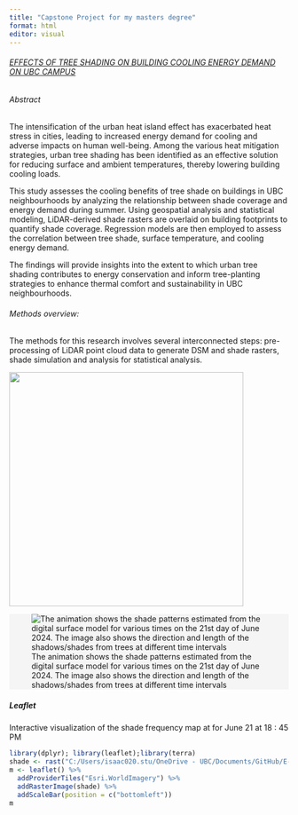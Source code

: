 ```yaml
---
title: "Capstone Project for my masters degree"
format: html
editor: visual
---
```


###### [*EFFECTS OF TREE SHADING ON BUILDING COOLING ENERGY DEMAND ON UBC CAMPUS*]{.underline}

###### Abstract

The intensification of the urban heat island effect has exacerbated heat stress in cities, leading to increased energy demand for cooling and adverse impacts on human well-being. Among the various heat mitigation strategies, urban tree shading has been identified as an effective solution for reducing surface and ambient temperatures, thereby lowering building cooling loads.

This study assesses the cooling benefits of tree shade on buildings in UBC neighbourhoods by analyzing the relationship between shade coverage and energy demand during summer. Using geospatial analysis and statistical modeling, LiDAR-derived shade rasters are overlaid on building footprints to quantify shade coverage. Regression models are then employed to assess the correlation between tree shade, surface temperature, and cooling energy demand.

The findings will provide insights into the extent to which urban tree shading contributes to energy conservation and inform tree-planting strategies to enhance thermal comfort and sustainability in UBC neighbourhoods.

###### Methods overview:

The methods for this research involves several interconnected steps: pre-processing of LiDAR point cloud data to generate DSM and shade rasters, shade simulation and analysis for statistical analysis.

![](images/methodology.png){fig-align="center" width="422"}

::: {style="background-color: #f5f5f5"}
![The animation shows the shade patterns estimated from the digital surface model for various times on the 21st day of June 2024. The image also shows the direction and length of the shadows/shades from trees at different time intervals](images/animation.gif)
:::

##### Leaflet

Interactive visualization of the shade frequency map at for June 21 at 18 : 45 PM

```r
library(dplyr); library(leaflet);library(terra)
shade <- rast("C:/Users/isaac020.stu/OneDrive - UBC/Documents/GitHub/E-Portfolio/images/hillshade_18-45.tif")
m <- leaflet() %>%
  addProviderTiles("Esri.WorldImagery") %>%
  addRasterImage(shade) %>% 
  addScaleBar(position = c("bottomleft"))
m
```
